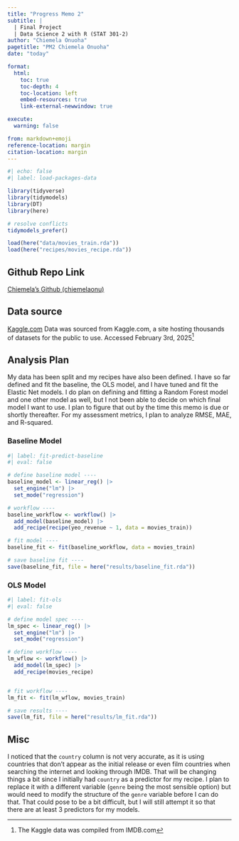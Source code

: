 ```yaml
---
title: "Progress Memo 2"
subtitle: |
  | Final Project 
  | Data Science 2 with R (STAT 301-2)
author: "Chiemela Onuoha"
pagetitle: "PM2 Chiemela Onuoha"
date: "today"

format:
  html:
    toc: true
    toc-depth: 4
    toc-location: left
    embed-resources: true
    link-external-newwindow: true

execute:
  warning: false

from: markdown+emoji
reference-location: margin
citation-location: margin
---
```



```r
#| echo: false
#| label: load-packages-data

library(tidyverse)
library(tidymodels)
library(DT)
library(here)

# resolve conflicts
tidymodels_prefer()

load(here("data/movies_train.rda"))
load(here("recipes/movies_recipe.rda"))

```

::: {.callout-tip icon=false}

## Github Repo Link

[Chiemela's Github (chiemelaonu)](https://github.com/stat301-2-2025-winter/final-project-2-chiemelaonu.git)

:::

## Data source

[Kaggle.com](https://www.kaggle.com/datasets/ashpalsingh1525/imdb-movies-dataset/data)
Data was sourced from Kaggle.com, a site hosting thousands of datasets for the public to use. Accessed February 3rd, 2025^[The Kaggle data was compiled from IMDB.com]

## Analysis Plan
My data has been split and my recipes have also been defined. I have so far defined and fit the baseline, the OLS model, and I have tuned and fit the Elastic Net models. I do plan on defining and fitting a Random Forest model and one other model as well, but I not been able to decide on which final model I want to use. I plan to figure that out by the time this memo is due or shortly thereafter. For my assessment metrics, I plan to analyze RMSE, MAE, and R-squared.  

### Baseline Model
```r
#| label: fit-predict-baseline
#| eval: false

# define baseline model ----
baseline_model <- linear_reg() |>
  set_engine("lm") |>
  set_mode("regression")

# workflow ----
baseline_workflow <- workflow() |>
  add_model(baseline_model) |>
  add_recipe(recipe(yeo_revenue ~ 1, data = movies_train))

# fit model ----
baseline_fit <- fit(baseline_workflow, data = movies_train)

# save baseline fit ----
save(baseline_fit, file = here("results/baseline_fit.rda"))

```

### OLS Model
```r
#| label: fit-ols
#| eval: false

# define model spec ----
lm_spec <- linear_reg() |>
  set_engine("lm") |>
  set_mode("regression")

# define workflow ----
lm_wflow <- workflow() |>
  add_model(lm_spec) |>
  add_recipe(movies_recipe)


# fit workflow ----
lm_fit <- fit(lm_wflow, movies_train)

# save results ----
save(lm_fit, file = here("results/lm_fit.rda"))

```

## Misc
I noticed that the `country` column is not very accurate, as it is using countries that don't appear as the initial release or even film countries when searching the internet and looking through IMDB. That will be changing things a bit since I initially had `country` as a predictor for my recipe. I plan to replace it with a different variable (`genre` being the most sensible option) but would need to modify the structure of the `genre` variable before I can do that. That could pose to be a bit difficult, but I will still attempt it so that there are at least 3 predictors for my models.
